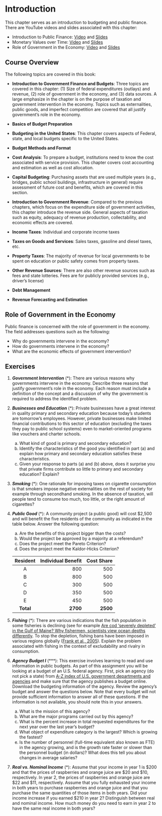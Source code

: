 # Introduction
This chapter serves as an introduction to budgeting and public finance. There are YouTube videos and slides associated with this chapter:

- Introduction to Public Finance: [Video](https://youtu.be/DJgiLuHViOk) and [Slides](https://github.com/jrfdumortier/slidespublicfinance/blob/main/Introduction.pdf)
- Monetary Values over Time: [Video](https://youtu.be/t2bxcZF4pq4) and [Slides](https://github.com/jrfdumortier/slidespublicfinance/blob/main/TimeValueMoney.pdf)
- Role of Government in the Economy: [Video](https://youtu.be/W0R9ZmbHb1I) and [Slides](https://github.com/jrfdumortier/slidespublicfinance/blob/main/RoleGovernment.pdf)

## Course Overview
The following topics are covered in this book:

- **Introduction to Government Finance and Budgets**: Three topics are covered in this chapter: (1) Size of federal expenditures (outlays) and revenue, (2) role of government in the economy, and (3) data sources. A large emphasize in the chapter is on the purpose of taxation and government intervention in the economy. Topics such as externalities, public goods, and imperfect competition are covered that all justify government's role in the economy.

- **Basics of Budget Preparation**

- **Budgeting in the United States**: This chapter covers aspects of Federal, state, and local budgets specific to the United States. 

- **Budget Methods and Format**

- **Cost Analysis**: To prepare a budget, institutions need to know the cost associated with service provision. This chapter covers cost accounting and estimation as well as cost allocation.

- **Capital Budgeting**: Purchasing assets that are used multiple years (e.g., bridges, public school buildings, infrastructure in general) require assessment of future cost and benefits, which are covered in this section. 

- **Introduction to Government Revenue**: Compared to the previous chapters, which focus on the expenditure side of government activities, this chapter introduce the revenue side. General aspects of taxation such as equity, adequacy of revenue production, collectability, and economic effects are covered. 

- **Income Taxes**: Individual and corporate income taxes

- **Taxes on Goods and Services**: Sales taxes, gasoline and diesel taxes, etc.

- **Property Taxes**: The majority of revenue for local governments to be spent on education or public safety  comes from property taxes.

- **Other Revenue Sources**: There are also other revenue sources such as fees and state lotteries. Fees are for publicly provided services (e.g., driver’s license)

- **Debt Management**

- **Revenue Forecasting and Estimation**

## Role of Government in the Economy
Public finance is concerned with the role of government in the economy. The field addresses questions such as the following:

- Why do governments intervene in the economy?
- How do governments intervene in the economy?
- What are the economic effects of government intervention?

## Exercises

1. ***Government Intervention*** (\*): There are various reasons why governments intervene in the economy. Describe three reasons that justify government's role in the economy. Each reason must include a definition of the concept and a discussion of why the government is required to address the identified problem.

2. ***Businesses and Education*** (\*): Private businesses have a great interest in quality primary and secondary education because today's students are tomorrow's employees. However, private businesses make limited financial contributions to this sector of education (excluding the taxes they pay to public school systems) even to market-oriented programs like vouchers and charter schools.

     a. What kind of good is primary and secondary education?
     b. Identify the characteristics of the good you identified in part (a) and explain how primary and secondary education satisfies these characteristics.
     c. Given your response to parts (a) and (b) above, does it surprise you that private firms contribute so little to primary and secondary education? Explain?

3. ***Smoking*** (\*): One rationale for imposing taxes on cigarette consumption is that smokers impose negative externalities on the rest of society for example through secondhand smoking. In the absence of taxation, will people tend to consume too much, too little, or the right amount of cigarettes?

4. ***Public Good*** (\*): A community project (a public good) will cost $2,500 and will benefit the five residents of the community as indicated in the table below. Answer the following question:

     a. Are the benefits of this project bigger than the costs?
     b. Would the project be approved by a majority at a referendum?
     c. Does the project meet the Pareto Criterion?
     d. Does the project meet the Kaldor-Hicks Criterion?

     |  Resident | Individual Benefit | Cost Share |
     |:---------:|-------------------:|-----------:|
     |     A     |                800 |        500 |
     |     B     |                800 |        500 |
     |     C     |                300 |        500 |
     |     D     |                350 |        500 |
     |     E     |                450 |        500 |
     | **Total** |           **2700** |   **2500** |

5. ***Fishing*** (\*): There are various indications that the fish population in some fisheries is declining (see for example [Are cod 'severely depleted' in the Gulf of Maine? Why fishermen, scientists view ocean depths differently](https://news.northeastern.edu/2023/02/15/atlantic-cod-gulf-of-maine-fishing-stocks/). To stop the depletion, fishing bans have been imposed in various regions globally ([Frank et al., 2005](https://doi.org/10.1126/science.1113075)). Explain the problem associated with fishing in the context of excludability and rivalry in consumption.

6. ***Agency Budget I*** (\*\*\*): This exercise involves learning to read and use information in public budgets. As part of this assignment you will be looking at a budget of an U.S. federal agency. First, pick an agency (do not pick a state) from [A-Z index of U.S. government departments and agencies](https://www.usa.gov/federal-agencies) and make sure that the agency publishes a budget online. Download the budgeting information of the agency. Review the agency's budget and answer the questions below. Note that every budget will not provide sufficient information to answer all of these questions. If the information is not available, you should note this in your answers.

     a. What is the mission of this agency?
     b. What are the major programs carried out by this agency?
     c. What is the percent increase in total requested expenditures for the next year over the last year’s budget?
     d. What object of expenditure category is the largest? Which is growing the fastest?
     c. Is the number of personnel (full-time equivalent also known as FTE) in the agency growing, and is the growth rate faster or slower than the personnel budget (in dollars)?  What does this tell you about changes in average salaries?

7. ***Real vs. Nominal Income*** (\*): Assume that your income in year 1 is \$200 and that the prices of raspberries and orange juice are \$20 and \$10, respectively. In year 2, the prices of raspberries and orange juice are \$22 and \$11, respectively. Assume that you fully exhausted your income in both years to purchase raspberries and orange juice and that you purchase the same quantities of those items in both years. Did your income increase if you earned $210 in year 2? Distinguish between real and nominal income. How much money do you need to earn in year 2 to have the same real income in both years? 
